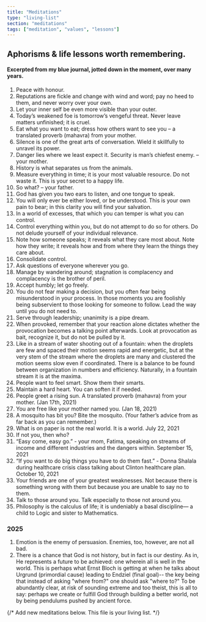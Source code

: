 ```yaml
---
title: "Meditations"
type: "living-list"
section: "meditations"
tags: ["meditation", "values", "lessons"]
---
```

## Aphorisms & life lessons worth remembering.
#### Excerpted from my blue journal, jotted down in the moment, over many years.
1. Peace with honour. 
2. Reputations are fickle and change with wind and word; pay no heed to them, and never worry over your own.
3. Let your inner self be even more visible than your outer. 
4. Today’s weakened foe is tomorrow’s vengeful threat. Never leave matters unfinished; it is cruel.
5. Eat what you want to eat; dress how others want to see you – a translated proverb (mahavra) from your mother. 
6. Silence is one of the great arts of conversation. Wield it skillfully to unravel its power.
7. Danger lies where we least expect it. Security is man’s chiefest enemy. – your mother. 
8. History  is what separates us from the animals. 
9. Measure everything in time; it is your most valuable resource. Do not waste it. This is your secret to a happy life. 
10. So what? – your father. 
11. God has given you two ears to listen, and one tongue to speak. 
12. You will only ever be either loved, or be understood. This is your own pain to bear; in this clarity you will find your salvation.  
13. In a world of excesses, that which you can temper is what you can control. 
14. Control everything within you, but do not attempt to do so for others. Do not delude yourself of your individual relevance.  
15. Note how someone speaks; it reveals what they care most about. Note how they write; it reveals how and from where they learn the things they care about. 
16. Consolidate control.
17. Ask questions of everyone wherever you go.
18. Manage by wandering around; stagnation is complacency and complacency is the brother of peril.
19. Accept humbly; let go freely. 
20. You do not fear making a decision, but you often fear being misunderstood in your process. In those moments you are foolishly being subservient to those looking for someone to follow. Lead the way until you do not need to.
21. Serve through leadership; unanimity is a pipe dream.  
22. When provoked, remember that your reaction alone dictates whether the provocation becomes a talking point afterwards.   Look at provocation as bait, recognize it, but do not be pulled by it.  
23. Like in a stream of water shooting out of a fountain: when the droplets are few and spaced their motion seems rapid and energetic, but at the very stem of the stream where the droplets are many and clustered the motion seems slow even if coordinated. There is a balance to be found between organization in numbers and efficiency. Naturally, in a fountain stream it is at the maxima.
24. People want to feel smart. Show them their smarts.
25. Maintain a hard heart. You can soften it if needed. 
26. People greet a rising sun. A translated proverb (mahavra) from your mother. (Jan 17th, 2021)
27. You are free like your mother named you. (Jan 18, 2021)
28. A mosquito has bit you? Bite the mosquito. (Your father’s advice from as far back as you can remember.)
29. What is on paper is not the real world. It is a world.
July 22, 2021
30. If not you, then who?
31. “Easy come, easy go.” - your mom, Fatima, speaking on streams of income and different industries and the dangers within.
September 15, 2021
32. “If you want to do big things you have to do them fast.” - Donna Shalala during healthcare crisis class talking about Clinton healthcare plan.
October 10, 2021
33. Your friends are one of your greatest weaknesses. Not because there is something wrong with them but because you are unable to say no to them. 
34. Talk to those around you. Talk especially to those not around you.
35. Philosophy is the calculus of life; it is undeniably a basal discipline— a child to Logic and sister to Mathematics. 

### 2025
1. Emotion is the enemy of persuasion. Enemies, too, however, are not all bad.
2. There is a chance that God is not history, but in fact is our destiny. As in, He represents a future to be achieved: one wherein all is well in the world. This is perhaps what Ernst Bloch is getting at when he talks about Urgrund (primordial cause) leading to Endziel (final goal)-- the key being that instead of asking "where from?" one should ask "where to?" To be abundantly clear, at risk of sounding extreme and too theist, this is all to say: perhaps we create or fulfill God through building a better world, not by being pendulums pushed by ancient force.


{/* Add new meditations below. This file is your living list. */}
